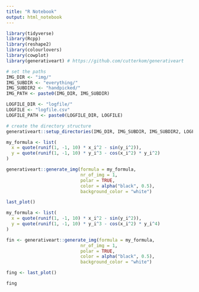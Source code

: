 ```yaml
---
title: "R Notebook"
output: html_notebook
--- 
```


```r
library(tidyverse)
library(Rcpp)
library(reshape2)
library(colourlovers)
library(cowplot)
library(generativeart) # https://github.com/cutterkom/generativeart
```

```r
# set the paths
IMG_DIR <- "img/"
IMG_SUBDIR <- "everything/"
IMG_SUBDIR2 <- "handpicked/"
IMG_PATH <- paste0(IMG_DIR, IMG_SUBDIR)

LOGFILE_DIR <- "logfile/"
LOGFILE <- "logfile.csv"
LOGFILE_PATH <- paste0(LOGFILE_DIR, LOGFILE)

# create the directory structure
generativeart::setup_directories(IMG_DIR, IMG_SUBDIR, IMG_SUBDIR2, LOGFILE_DIR)
```


```r
my_formula <- list(
  x = quote(runif(1, -1, 10) * x_i^2 - sin(y_i^2)),
  y = quote(runif(1, -1, 10) * y_i^3 - cos(x_i^2) * y_i^2)
)

generativeart::generate_img(formula = my_formula, 
                            nr_of_img = 1, 
                            polar = TRUE, 
                            color = alpha("black", 0.5), 
                            background_color = "white")

last_plot()
```

```r

my_formula <- list(
  x = quote(runif(1, -1, 10) * x_i^2 - sin(y_i^2)),
  y = quote(runif(1, -1, 10) * y_i^3 - cos(x_i^2) * y_i^4)
)

fin <- generativeart::generate_img(formula = my_formula, 
                            nr_of_img = 1, 
                            polar = TRUE, 
                            color = alpha("black", 0.5), 
                            background_color = "white")

fing <- last_plot()

fing

```

